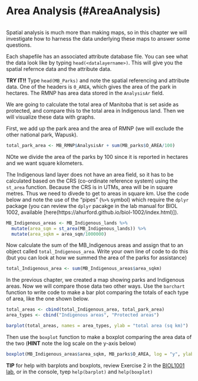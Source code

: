 # Area Analysis (#AreaAnalysis)

```r
```

Spatial analysis is much more than making maps, so in this chapter we will investigate how to harness the data underlying these maps to answer some questions.

Each shapefile has an associated attribute database file. You can see what the data look like by typing ```head(<datalayername>)```. This will give you the spatial refernce data and the attribute data.

**TRY IT!!** Type ```head(MB_Parks)``` and note the spatial referencing and attribute data. One of the headers is ```0_AREA```, which gives the area of the park in hectares. The RMNP has area data stored in the ```AnalysisAr``` field.

We are going to calculate the total area of Manitoba that is set aside as protected, and compare this to the total area in Indigenous land. Then we will visualize these data with graphs.

First, we add up the park area and the area of RMNP (we will exclude the other national park, Wapusk).

```r
total_park_area <- MB_RMNP$AnalysisAr + sum(MB_parks$O_AREA/100)
```

NOte we divide the area of the parks by 100 since it is reported in hectares and we want square kilometers.

The Indigenous land layer does not have an area field, so it has to be calculated based on the CRS (co-ordinate reference system) using the ```st_area``` function. Because the CRS is in UTMs, area will be in square metres. Thus we need to divede to get to areas in square km. Use the code below and note the use of the "pipes" (```%>%``` symbol) which require the ```dplyr``` package (you can review the ```dplyr``` pacakge in the lab manual for BIOL 1002, available [here(https://ahurford.github.io/biol-1002/index.html)]).

```r
MB_Indigenous_areas <- MB_Indigenous_lands %>%
  mutate(area_sqm = st_area(MB_Indigenous_lands)) %>%
  mutate(area_sqkm = area_sqm/1000000)
```

Now calculate the sum of the MB_Indigenous areas and assign that to an object called ```total_Indigenous_area```. Write your own line of code to do this (but you can look at how we summed the area of the parks for assistance)

```r
total_Indigenous_area <- sum(MB_Indigenous_areas$area_sqkm)
```

In the previous chapter, we created a map showing parks and Indigenous areas. Now we will compare those data two other ways. Use the ```barchart``` function to write code to make a bar plot comparing the totals of each type of area, like the one shown below. 

```r
total_areas <- cbind(total_Indigenous_area, total_park_area)
area_types <- cbind("Indigenous areas", "Protected areas")

barplot(total_areas, names = area_types, ylab = "total area (sq km)")

```

Then use the ```boxplot``` function to make a boxplot comparing the area data of the two (**HINT** note the log scale on the y-axis below)

```r
boxplot(MB_Indigenous_areas$area_sqkm, MB_parks$O_AREA, log = "y", ylab = "area (sq km)", names = c("Indigenous areas", "Protected areas"))
```

**TIP** for help with barplots and boxplots, review Exercise 2 in the [BIOL1001 lab](https://ahurford.github.io/BIOL-1001/lab2.html#exercise-2.-bar-plots-and-boxplots-with-discrete-independent-variables), or in the console, tyep ```help(barplot)``` and ```help(boxplot)```





